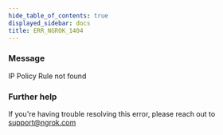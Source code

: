 ```yaml
---
hide_table_of_contents: true
displayed_sidebar: docs
title: ERR_NGROK_1404
---
```


### Message

IP Policy Rule not found

### Further help

If you're having trouble resolving this error, please reach out to [support@ngrok.com](mailto:support@ngrok.com?subject=Help%20with%20ERR_NGROK_1404)

